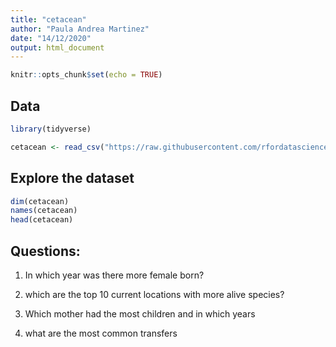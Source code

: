 ```yaml
---
title: "cetacean"
author: "Paula Andrea Martinez"
date: "14/12/2020"
output: html_document
---
```


```r
knitr::opts_chunk$set(echo = TRUE)
```

## Data

```r
library(tidyverse)
```

```r
cetacean <- read_csv("https://raw.githubusercontent.com/rfordatascience/tidytuesday/master/data/2018/2018-12-18/allCetaceanData.csv")
```

## Explore the dataset

```r
dim(cetacean)
names(cetacean)
head(cetacean)
```
## Questions:

1) In which year was there more female born?

2) which are the top 10 current locations with more alive species?

3) Which mother had the most children and in which years

4) what are the most common transfers
